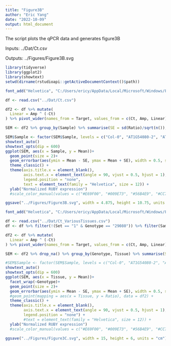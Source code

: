 ```yaml
---
title: "Figure3B"
author: "Eric Yang"
date: "2022-10-09"
output: html_document
---
```


The script plots the qPCR data and generates figure3B

Inputs:
  ../Dat/Ct.csv

Outputs:
  ../Figures/Figure3B.svg

```r
library(tidyverse)
library(ggplot2)
library(showtext)
setwd(dirname(rstudioapi::getActiveDocumentContext()$path))
```

```r
font_add("Helvetica", "C:/Users/ericy/AppData/Local/Microsoft/Windows/Fonts/Helvetica.ttf")

df <- read.csv("../Dat/Ct.csv")

df2 <- df %>% mutate(
  Linear = Amp ^ (-Ct)
) %>% pivot_wider(names_from = Target, values_from = c(Ct, Amp, Linear)) %>% mutate(Ratio = Linear_RUBY/Linear_PP2AA3) %>% select(Sample, Ratio)

SEM <- df2 %>% group_by(Sample) %>% summarise(SE = sd(Ratio)/sqrt(n()), Mean = mean(Ratio)) %>% mutate(Group = c("1","1","2","2","3","3","4","4","5"))

SEM$Sample <- factor(SEM$Sample, levels = c("Col-0", "AT1G54080-2", "AT1G54080-3", "AT5G37830-10", "AT5G37830-14",  "AT1G64550-1", "AT1G64550-2", "AT2G29080-3", "AT2G29080-4"))
showtext_auto()
showtext_opts(dip = 600)
ggplot(SEM, aes(x = Sample, y = Mean))+
  geom_point(size = 2)+
  geom_errorbar(aes(ymin = Mean - SE, ymax = Mean + SE), width = 0.5, size = 1) +
  theme_classic() +
  theme(axis.title.x = element_blank(),
        axis.text.x = element_text(angle = 90, vjust = 0.5, hjust = 1),
        legend.position = "none",
        text = element_text(family = "Helvetica", size = 12)) +
  ylab("Normalized RUBY expression")
  #scale_color_manual(values = c("#E69F00", "#009E73", "#56B4E9", "#CC79A7", "#000000"))

ggsave("../Figures/Figure3B.svg", width = 4.875, height = 10.75, units = "cm")


```

```r
font_add("Helvetica", "C:/Users/ericy/AppData/Local/Microsoft/Windows/Fonts/Helvetica.ttf")

df <- read.csv("../Dat/Ct_VariousTissues.csv")
df <- df %>% filter(!(Set == "1" & Genotype == "29080")) %>% filter(Sample != "29080-LA")

df2 <- df %>% mutate(
  Linear = Amp ^ (-Ct)
) %>% pivot_wider(names_from = Target, values_from = c(Ct, Amp, Linear)) %>% mutate(Ratio = Linear_RUBY/Linear_PP2AA3) %>% select(Sample, Genotype, Tissue, Rep, Ratio)

SEM <- df2 %>% drop_na() %>% group_by(Genotype, Tissue) %>% summarise(SE = sd(Ratio)/sqrt(n()), Mean = mean(Ratio))

#SEM$Sample <- factor(SEM$Sample, levels = c("Col-0", "AT1G54080-2", "AT1G54080-3", "AT5G37830-10", "AT5G37830-14",  "AT1G64550-1", "AT1G64550-2", "AT2G29080-3", "AT2G29080-4"))
showtext_auto()
showtext_opts(dip = 600)
ggplot(SEM, aes(x = Tissue, y = Mean))+
  facet_wrap(~Genotype)+
  geom_point(size = 2)+
  geom_errorbar(aes(ymin = Mean - SE, ymax = Mean + SE), width = 0.5, size = 1) +
  #geom_point(mapping = aes(x = Tissue, y = Ratio), data = df2) +
  theme_classic() +
  theme(axis.title.x = element_blank(),
        axis.text.x = element_text(angle = 90, vjust = 0.5, hjust = 1),
        legend.position = "none") +
        #text = element_text(family = "Helvetica", size = 12)) +
  ylab("Normalized RUBY expression")
  #scale_color_manual(values = c("#E69F00", "#009E73", "#56B4E9", "#CC79A7", "#000000"))

ggsave("../Figures/Figure3C.svg", width = 15, height = 6, units = "cm")
```